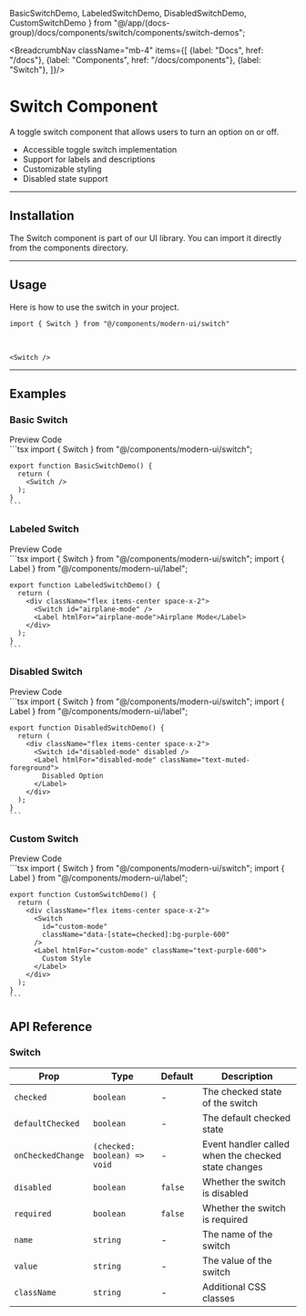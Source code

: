   BasicSwitchDemo,
  LabeledSwitchDemo,
  DisabledSwitchDemo,
  CustomSwitchDemo
} from "@/app/(docs-group)/docs/components/switch/components/switch-demos";

<BreadcrumbNav className="mb-4" items={[
  {label: "Docs", href: "/docs"},
  {label: "Components", href: "/docs/components"},
  {label: "Switch"},
]}/>

<PreviewSwitch/>

# Switch Component

A toggle switch component that allows users to turn an option on or off.

- Accessible toggle switch implementation
- Support for labels and descriptions
- Customizable styling
- Disabled state support

---

## Installation

The Switch component is part of our UI library. You can import it directly from the components directory.

<SwitchInstallation/>

---

## Usage

Here is how to use the switch in your project.

```tsx
import { Switch } from "@/components/modern-ui/switch"
```

<br/>

```tsx
<Switch />
```

---

## Examples

### Basic Switch

<Tabs defaultValue="preview">
  <TabsList>
    <TabsTrigger value="preview">Preview</TabsTrigger>
    <TabsTrigger value="code">Code</TabsTrigger>
  </TabsList>
  <TabsContent value="preview" className="p-6 border rounded-md mt-2 relative min-h-[150px]">
    <div className="absolute inset-0 bg-[radial-gradient(#80808080_1px,transparent_1px)] [background-size:16px_16px] opacity-50"></div>
    <div className="flex justify-center items-center h-full z-10 relative min-h-[150px]">
      <BasicSwitchDemo />
    </div>
  </TabsContent>
  <TabsContent value="code">
    ```tsx
    import { Switch } from "@/components/modern-ui/switch";

    export function BasicSwitchDemo() {
      return (
        <Switch />
      );
    }
    ```
  </TabsContent>
</Tabs>

### Labeled Switch

<Tabs defaultValue="preview">
  <TabsList>
    <TabsTrigger value="preview">Preview</TabsTrigger>
    <TabsTrigger value="code">Code</TabsTrigger>
  </TabsList>
  <TabsContent value="preview" className="p-6 border rounded-md mt-2 relative min-h-[150px]">
    <div className="absolute inset-0 bg-[radial-gradient(#80808080_1px,transparent_1px)] [background-size:16px_16px] opacity-50"></div>
    <div className="flex justify-center items-center h-full z-10 relative min-h-[150px]">
      <LabeledSwitchDemo />
    </div>
  </TabsContent>
  <TabsContent value="code">
    ```tsx
    import { Switch } from "@/components/modern-ui/switch";
    import { Label } from "@/components/modern-ui/label";

    export function LabeledSwitchDemo() {
      return (
        <div className="flex items-center space-x-2">
          <Switch id="airplane-mode" />
          <Label htmlFor="airplane-mode">Airplane Mode</Label>
        </div>
      );
    }
    ```
  </TabsContent>
</Tabs>

### Disabled Switch

<Tabs defaultValue="preview">
  <TabsList>
    <TabsTrigger value="preview">Preview</TabsTrigger>
    <TabsTrigger value="code">Code</TabsTrigger>
  </TabsList>
  <TabsContent value="preview" className="p-6 border rounded-md mt-2 relative min-h-[150px]">
    <div className="absolute inset-0 bg-[radial-gradient(#80808080_1px,transparent_1px)] [background-size:16px_16px] opacity-50"></div>
    <div className="flex justify-center items-center h-full z-10 relative min-h-[150px]">
      <DisabledSwitchDemo />
    </div>
  </TabsContent>
  <TabsContent value="code">
    ```tsx
    import { Switch } from "@/components/modern-ui/switch";
    import { Label } from "@/components/modern-ui/label";

    export function DisabledSwitchDemo() {
      return (
        <div className="flex items-center space-x-2">
          <Switch id="disabled-mode" disabled />
          <Label htmlFor="disabled-mode" className="text-muted-foreground">
            Disabled Option
          </Label>
        </div>
      );
    }
    ```
  </TabsContent>
</Tabs>

### Custom Switch

<Tabs defaultValue="preview">
  <TabsList>
    <TabsTrigger value="preview">Preview</TabsTrigger>
    <TabsTrigger value="code">Code</TabsTrigger>
  </TabsList>
  <TabsContent value="preview" className="p-6 border rounded-md mt-2 relative min-h-[150px]">
    <div className="absolute inset-0 bg-[radial-gradient(#80808080_1px,transparent_1px)] [background-size:16px_16px] opacity-50"></div>
    <div className="flex justify-center items-center h-full z-10 relative min-h-[150px]">
      <CustomSwitchDemo />
    </div>
  </TabsContent>
  <TabsContent value="code">
    ```tsx
    import { Switch } from "@/components/modern-ui/switch";
    import { Label } from "@/components/modern-ui/label";

    export function CustomSwitchDemo() {
      return (
        <div className="flex items-center space-x-2">
          <Switch 
            id="custom-mode" 
            className="data-[state=checked]:bg-purple-600"
          />
          <Label htmlFor="custom-mode" className="text-purple-600">
            Custom Style
          </Label>
        </div>
      );
    }
    ```
  </TabsContent>
</Tabs>

## API Reference

### Switch

| Prop | Type | Default | Description |
|------|------|---------|-------------|
| `checked` | `boolean` | - | The checked state of the switch |
| `defaultChecked` | `boolean` | - | The default checked state |
| `onCheckedChange` | `(checked: boolean) => void` | - | Event handler called when the checked state changes |
| `disabled` | `boolean` | `false` | Whether the switch is disabled |
| `required` | `boolean` | `false` | Whether the switch is required |
| `name` | `string` | - | The name of the switch |
| `value` | `string` | - | The value of the switch |
| `className` | `string` | - | Additional CSS classes | 